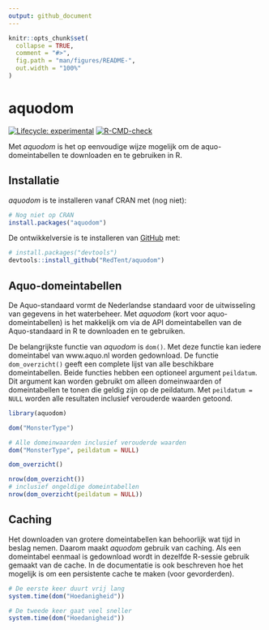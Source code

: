 ```yaml
---
output: github_document
---
```


<!-- README.md is generated from README.Rmd. Please edit that file -->

```r
knitr::opts_chunk$set(
  collapse = TRUE,
  comment = "#>",
  fig.path = "man/figures/README-",
  out.width = "100%"
)
```

# aquodom

<!-- badges: start -->
[![Lifecycle: experimental](https://img.shields.io/badge/lifecycle-experimental-orange.svg)](https://lifecycle.r-lib.org/articles/stages.html#experimental)
[![R-CMD-check](https://github.com/RedTent/aquodom/workflows/R-CMD-check/badge.svg)](https://github.com/RedTent/aquodom/actions)
<!-- badges: end -->

Met *aquodom* is het op eenvoudige wijze mogelijk om de aquo-domeintabellen te downloaden en te gebruiken in R.

## Installatie

*aquodom* is te installeren vanaf CRAN met (nog niet):

``` r
# Nog niet op CRAN
install.packages("aquodom") 
```

De ontwikkelversie is te installeren van [GitHub](https://github.com/RedTent/aquodom) met:

``` r
# install.packages("devtools")
devtools::install_github("RedTent/aquodom")
```
## Aquo-domeintabellen

De Aquo-standaard vormt de Nederlandse standaard voor de uitwisseling van gegevens in het waterbeheer. Met *aquodom*  (kort voor aquo-domeintabellen) is het makkelijk om via de API domeintabellen van de Aquo-standaard in R te downloaden en te gebruiken. 

De belangrijkste functie van *aquodom* is `dom()`. Met deze functie kan iedere domeintabel van www.aquo.nl worden gedownload. De functie `dom_overzicht()` geeft een complete lijst van alle beschikbare domeintabellen. Beide functies hebben een optioneel argument `peildatum`. Dit argument kan worden gebruikt om alleen domeinwaarden of domeintabellen te tonen die geldig zijn op de peildatum. Met `peildatum = NULL` worden alle resultaten inclusief verouderde waarden getoond.



```r
library(aquodom)

dom("MonsterType")

# Alle domeinwaarden inclusief verouderde waarden
dom("MonsterType", peildatum = NULL)

dom_overzicht()

nrow(dom_overzicht())
# inclusief ongeldige domeintabellen
nrow(dom_overzicht(peildatum = NULL))

```

## Caching

Het downloaden van grotere domeintabellen kan behoorlijk wat tijd in beslag nemen. Daarom maakt *aquodom* gebruik van caching. Als een domeintabel eenmaal is gedownload wordt in dezelfde R-sessie gebruik gemaakt van de cache. In de documentatie is ook beschreven hoe het mogelijk is om een persistente cache te maken (voor gevorderden).

```r
# De eerste keer duurt vrij lang
system.time(dom("Hoedanigheid"))

# De tweede keer gaat veel sneller
system.time(dom("Hoedanigheid"))


```


